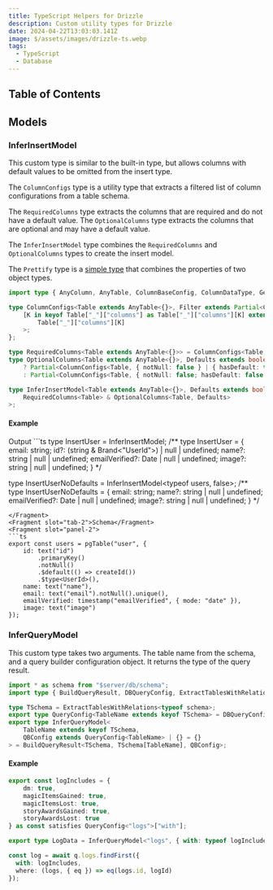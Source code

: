 ```yaml
---
title: TypeScript Helpers for Drizzle
description: Custom utility types for Drizzle
date: 2024-04-22T13:03:03.141Z
image: $/assets/images/drizzle-ts.webp
tags:
  - TypeScript
  - Database
---
```


## Table of Contents

## Models

### InferInsertModel

This custom type is similar to the built-in type, but allows columns with default values to be omitted from the insert type.

The `ColumnConfigs` type is a utility type that extracts a filtered list of column configurations from a table schema. 

The `RequiredColumns` type extracts the columns that are required and do not have a default value. The `OptionalColumns` type extracts the columns that are optional and may have a default value. 

The `InferInsertModel` type combines the `RequiredColumns` and `OptionalColumns` types to create the insert model.

The `Prettify` type is a [simple type](/blog/useful-typescript#combineprettify-two-object-types) that combines the properties of two object types.

```ts
import type { AnyColumn, AnyTable, ColumnBaseConfig, ColumnDataType, GetColumnData } from "drizzle-orm";

type ColumnConfigs<Table extends AnyTable<{}>, Filter extends Partial<ColumnBaseConfig<ColumnDataType, string>> = {}> = {
	[K in keyof Table["_"]["columns"] as Table["_"]["columns"][K] extends AnyColumn<Filter> ? K : never]: GetColumnData<
		Table["_"]["columns"][K]
	>;
};

type RequiredColumns<Table extends AnyTable<{}>> = ColumnConfigs<Table, { notNull: true; hasDefault: false }>;
type OptionalColumns<Table extends AnyTable<{}>, Defaults extends boolean = true> = Defaults extends true
	? Partial<ColumnConfigs<Table, { notNull: false } | { hasDefault: true }>>
	: Partial<ColumnConfigs<Table, { notNull: false; hasDefault: false }>>;

type InferInsertModel<Table extends AnyTable<{}>, Defaults extends boolean = true> = Prettify<
	RequiredColumns<Table> & OptionalColumns<Table, Defaults>
>;
```
#### Example 

<TabbedCode>
<Fragment slot="tab-1">Output</Fragment>
<Fragment slot="panel-1">
```ts
type InsertUser = InferInsertModel<typeof users>;
/**
type InsertUser = {
    email: string;
    id?: (string & Brand<"UserId">) | null | undefined;
    name?: string | null | undefined;
    emailVerified?: Date | null | undefined;
    image?: string | null | undefined;
}
*/

type InsertUserNoDefaults = InferInsertModel<typeof users, false>;
/**
type InsertUserNoDefaults = {
    email: string;
    name?: string | null | undefined;
    emailVerified?: Date | null | undefined;
    image?: string | null | undefined;
}
*/
```
</Fragment>
<Fragment slot="tab-2">Schema</Fragment>
<Fragment slot="panel-2">
```ts
export const users = pgTable("user", {
	id: text("id")
		.primaryKey()
		.notNull()
		.$default(() => createId())
		.$type<UserId>(),
	name: text("name"),
	email: text("email").notNull().unique(),
	emailVerified: timestamp("emailVerified", { mode: "date" }),
	image: text("image")
});
```
</Fragment>
</TabbedCode>

### InferQueryModel

This custom type takes two arguments. The table name from the schema, and a query builder configuration object. It returns the type of the query result.

```ts
import * as schema from "$server/db/schema";
import type { BuildQueryResult, DBQueryConfig, ExtractTablesWithRelations } from "drizzle-orm";

type TSchema = ExtractTablesWithRelations<typeof schema>;
export type QueryConfig<TableName extends keyof TSchema> = DBQueryConfig<"one" | "many", boolean, TSchema, TSchema[TableName]>;
export type InferQueryModel<
	TableName extends keyof TSchema,
	QBConfig extends QueryConfig<TableName> | {} = {}
> = BuildQueryResult<TSchema, TSchema[TableName], QBConfig>;
```

#### Example

```ts
export const logIncludes = {
	dm: true,
	magicItemsGained: true,
	magicItemsLost: true,
	storyAwardsGained: true,
	storyAwardsLost: true
} as const satisfies QueryConfig<"logs">["with"];

export type LogData = InferQueryModel<"logs", { with: typeof logIncludes }>;

const log = await q.logs.findFirst({
  with: logIncludes,
  where: (logs, { eq }) => eq(logs.id, logId)
});
```